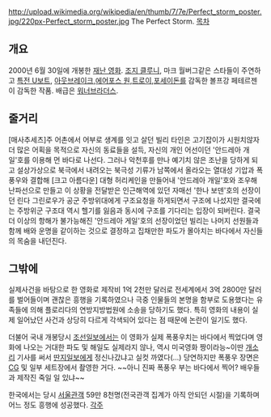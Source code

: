 http://upload.wikimedia.org/wikipedia/en/thumb/7/7e/Perfect_storm_poster.jpg/220px-Perfect_storm_poster.jpg
The Perfect Storm.
[[목차]]
== 개요 ==
2000년 6월 30일에 개봉한 [[재난 영화]]. [[조지 클루니]], 마크 월버그같은 스타들이 주연하고 [[특전 U보트]], [[아웃브레이크]],[[에어포스 원]],[[트로이]],[[포세이돈]]를 감독한 볼프강 페테르젠이 감독한 작품. 배급은 [[워너브라더스]].

== 줄거리 ==
[매사추세츠]주 어촌에서 어부로 생계를 잇고 살던 빌리 타인은 고기잡이가 시원치않자 더 많은 어획을 목적으로 자신의 동료들을 설득, 자신의 개인 어선이던 '안드레아 개일'호를 이용해 먼 바다로 나선다. 그러나 악천후를 만나 예기치 않은 조난을 당하게 되고 설상가상으로 북극에서 내려오는 북극성 기류가 남쪽에서 올라오는 열대성 기압과 폭풍우와 결합해 [크고 아름다운] 대형 허리케인을 만들어내 '안드레아 개일'호와 조우해 난파선으로 만들고 이 상황을 전달받은 인근해역에 있던 자매선 '한나 보덴'호의 선장이던 린다 그린로우가 공군 주방위대에게 구조요청을 하게되면서 구조에 나섰지만 결국에는 주방위군 구조대 역시 헬기를 잃음과 동시에 구조를 기다리는 입장이 되버린다. 결국 더 이상의 항해가 불가능해진 '안드레아 게일'호의 선장이었던 빌리는 나머지 선원들과 함께 배와 운명을 같이하는 것으로 결정하고 집채만한 파도가 몰아치는 바다에서 자신들의 목숨을 내던진다.

== 그밖에 == 
실제사건을 바탕으로 한 영화로 제작비 1억 2천만 달러로 전세계에서 3억 2800만 달러를 벌어들이며 괜찮은 흥행을 기록하였으나 극중 인물들의 본명을 함부로 도용했다는 유족들에 의해 플로리다의 연방지방법원에 소송을 당하기도 했다. 특히 영화의 내용이 실제 일어났던 사건과 상당히 다르게 각색되어 있다는 점 때문에 논란이 일기도 했다.

더불어 국내 개봉당시 [[조선일보]]에서는 이 영화가 실제 폭풍우치는 바다에서 찍었다며 영화에 나오는 거대한 파도 및 해일도 실제라지 않나, 역시 미국영화 짱이라능~이딴 [[개소리]] 기사를 써서 [[딴지일보]]에게 정신나갔냐고 실컷 까였다(...) 당연하지만 폭풍우 장면은 [[CG]] 및 일부 세트장에서 촬영한 거다. ~~아니 진짜 폭풍우 부는 바다에서 찍어? 배우들과 제작진 죽일 일 있냐~~

한국에서는 당시 [[서울]]관객 59만 8천명(전국관객 집계가 아직 안되던 시절)을 기록하며 어느 정도 흥행에 성공했다.
[[각주]]
